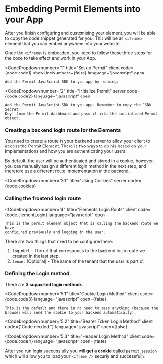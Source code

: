 
# Embedding Permit Elements into your App

After you finish configuring and customising your element, you will be able to copy the code snippet generated for you.
This will be an `<iframe>` element that you can embed anywhere into your website.

Once the `<iframe>` is embedded, you need to follow these three steps for the code to take effect and work in your App.

<CodeDropdown
	number="1"
	title="Set up Permit"
	client
	code={code.code1}
	showLineNumbers={false}
	language="javascript"
	open
>
	Add the Permit JavaScript SDK to you app by running:
</CodeDropdown>

<CodeDropdown
	number="2"
	title="Initialize Permit"
	server
	code={code.code2}
	language="javascript"
	open
>
	Add the Permit JavaScript SDK to you app. Remember to copy the `SDK Secret
	Key` from the Permit dashboard and pass it into the initialised Permit object.
</CodeDropdown>

### Creating a backend login route for the Elements

You need to create a route in your backend server to allow your client to access the Permit Element. There is two ways to do
his based on your implementations and how you are authenticating your users.

By default, the user will be authenticated and stored in a cookie, however, you can manually assign a different login method in the
next step, and therefore use a different route implementation in the backend.

<CodeDropdown
	number="3.1"
	title="Using Cookies"
	server
	code={code.cookies}
></CodeDropdown>

<CodeDropdown number="3.2" title="Using Bearer Token" server code={code.bearer}>

</CodeDropdown>

### Calling the frontend login route

<CodeDropdown
	number="4"
	title="Elements Login Route"
	client
	code={code.elementLogin}
	language="javascript"
    open
>
	This is the permit element object that is calling the backend route we have
	configured previously and logging in the user.

</CodeDropdown>

There are two things that need to be configured here:

1.  `loginUrl` - The url that corresponds to the backend login route we created in the last step.
2.  `tenant` (Optional) - The name of the tenant that the user is part of.

### Defining the Login method

There are **3 supported login methods**.

<CodeDropdown
	number="5.1"
	title="Cookie Login Method"
	client
	code={code.code3}
	language="javascript"
    open={false}
>
	This is the default and there in no need to pass anything (because the browser will send the cookie to your backend automatically).

</CodeDropdown>

<CodeDropdown
	number="5.2"
	title="Bearer Token Login Method"
	client
	code={"Code needed."}
	language="javascript"
	open={false}
></CodeDropdown>

<CodeDropdown
	number="5.3"
	title="Header Login Method"
	client
	code={code.code4}
	language="javascript"
	open={false}
></CodeDropdown>

After you run login successfully you will **get a cookie** called `permit_session` which will allow you to
load your `<iframe />` securly and successfully.

<HelpSupportTile />
